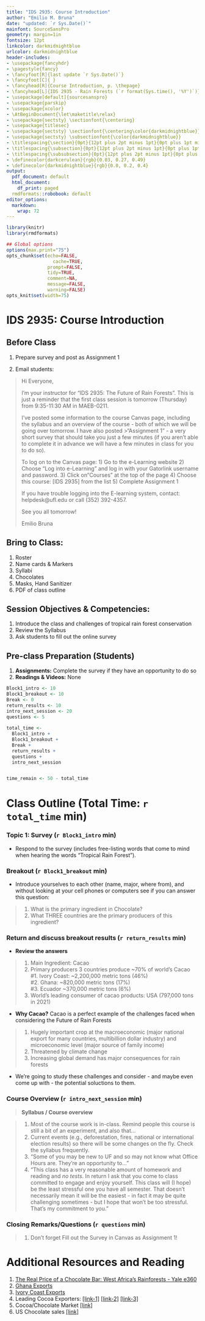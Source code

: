 ```yaml
---
title: "IDS 2935: Course Introduction"
author: "Emilio M. Bruna"
date: "updated: `r Sys.Date()`"
mainfont: SourceSansPro
geometry: margin=1in
fontsize: 12pt
linkcolor: darkmidnightblue
urlcolor: darkmidnightblue
header-includes:
- \usepackage{fancyhdr}
- \pagestyle{fancy}
- \fancyfoot[R]{last update `r Sys.Date()`}
- \fancyfoot[C]{ }
- \fancyhead[R]{Course Introduction, p. \thepage}
- \fancyhead[L]{IDS 2935 - Rain Forests (`r format(Sys.time(), '%Y')`)}
- \usepackage[default]{sourcesanspro}
- \usepackage{parskip}
- \usepackage{xcolor}
- \AtBeginDocument{\let\maketitle\relax}
- \usepackage{sectsty} \sectionfont{\centering}
- \usepackage{titlesec}
- \usepackage{sectsty} \sectionfont{\centering\color{darkmidnightblue}}
- \usepackage{sectsty} \subsectionfont{\color{darkmidnightblue}}
- \titlespacing{\section}{0pt}{12pt plus 2pt minus 1pt}{0pt plus 1pt minus 1pt}
- \titlespacing{\subsection}{0pt}{12pt plus 2pt minus 1pt}{0pt plus 1pt minus 1pt}
- \titlespacing{\subsubsection}{0pt}{12pt plus 2pt minus 1pt}{0pt plus 1pt minus 1pt}
- \definecolor{darkcerulean}{rgb}{0.03, 0.27, 0.49}
- \definecolor{darkmidnightblue}{rgb}{0.0, 0.2, 0.4}
output:
  pdf_document: default
  html_document:
    df_print: paged
  rmdformats::robobook: default
editor_options: 
  markdown: 
    wrap: 72
---
```

```r
library(knitr)
library(rmdformats)

## Global options
options(max.print="75")
opts_chunk$set(echo=FALSE,
	             cache=TRUE,
               prompt=FALSE,
               tidy=TRUE,
               comment=NA,
               message=FALSE,
               warning=FALSE)
opts_knit$set(width=75)
```

# IDS 2935: Course Introduction

## Before Class
1.  Prepare survey and post as Assignment 1

1. Email students: 

>Hi Everyone,
>
>I’m your instructor for "IDS 2935: The Future of Rain Forests". This is just a reminder that the first class session is tomorrow (Thursday) from 9:35-11:30 AM in MAEB-0211. 
>
>I've posted some information to the course Canvas page, including the syllabus and an overview of the course - both of which we will be going over tomorrow.  I have also posted >"Assignment 1" - a very short survey that should take you just a few minutes (if you aren't able to complete it in advance we will have a few minutes in class for you to do so).   
>
>To log on to the Canvas page:  1)  Go to the e-Learning website 2)  Choose “Log into e-Learning” and log in with your Gatorlink username and password. 3)  Click on“Courses” at the top of the page 4)  Choose this course:  [IDS 2935] from the list  5) Complete Assignment 1 
>
>If you have trouble logging into the E-learning system, contact: helpdesk@ufl.edu or call (352) 392-4357.
>
>See you all tomorrow!
>
>Emilio Bruna


## **Bring to Class:**  

1. Roster
1. Name cards & Markers
1. Syllabi
1. Chocolates
1. Masks, Hand Sanitizer
1. PDF of class outline

## Session Objectives & Competencies:   

1. Introduce the class and challenges of tropical rain forest conservation 
2. Review the Syllabus
3. Ask students to fill out the online survey

<!-- **<<Revision for v 2.0: have 1/2 the class do the survey for "tropical rain forest" and the other half do the words that come to mind with "jungle" - would be really interesteing to compare the differences that come to mind, and is a good lead-in to Jungle being defined by the British officers.">>**  -->

## Pre-class Preparation (Students)

1. **Assignments:** Complete the survey if they have an opportunity to do so
2. **Readings & Videos:** None

\newpage
```r

Block1_intro <- 10
Block1_breakout <- 10
Break <- 0
return_results <- 10
intro_next_session <- 20
questions <- 5  
  
total_time <- 
  Block1_intro + 
  Block1_breakout + 
  Break + 
  return_results + 
  questions +
  intro_next_session 


time_remain <- 50 - total_time
```
# Class Outline (Total Time: `r total_time` min)
\vspace{0.5cm}
### **Topic 1: Survey** (`r Block1_intro` min)

* Respond to the survey (includes free-listing words that come to mind when hearing the words "Tropical Rain Forest").

### **Breakout** (`r Block1_breakout` min)

* Introduce yourselves to each other (name, major, where from), and without looking at your cell phones or computers see if you can answer this question:  

> 1. What is the primary ingredient in Chocolate?
> 1. What THREE countries are the primary producers of this ingredient?   

### Return and discuss breakout results (`r return_results` min)

* **Review the answers**  

> 1. Main Ingredient: Cacao
> 1. Primary producers 3 countries produce ~70% of world's Cacao  
>     #1. Ivory Coast:  ~2,200,000 metric tons (46%)  
>     #2. Ghana: ~820,000 metric tons (17%)  
>     #3. Ecuador ~370,000 metric tons (6%)
> 1. World's leading consumer of cacao products: USA (797,000 tons in 2021)


* **Why Cacao?** Cacao is a perfect example of the challenges faced when considering the Future of Rain Forests  

> 1. Hugely important crop at the macroeconomic (major national export for many countries, multibillion dollar industry) and microeconomic level (major source of family income)
> 1. Threatened by climate change
> 1. Increasing global demand has major consequences for rain forests  

* We're going to study these challenges and consider - and maybe even come up with - the potential soluctions to them.

### Course Overview  (`r intro_next_session` min)      

> **Syllabus / Course overview**

> 1. Most of the course work is in-class. Remind people this course is still a bit of an experiment, and also that...  
> 1. Current events (e.g., deforestation, fires, national or international election results) so there will be some changes on the fly. Check the syllabus frequently.  
> 1. "Some of you may be new to UF and so may not know what Office Hours are. They're an opportunity to..."  
> 1. "This class has a very reasonable amount of homework and reading and _no tests_. In return I ask that you come to class committed to engage and enjoy yourself. This class will (I hope) be the least stressful one you have all semester. That doesn't necessarily mean it will be the easiest - in fact it may be quite challenging sometimes - but I hope that won't be too stressful. That's my commitment to you."


### Closing Remarks/Questions (`r questions` min)

> 1. Don't forget Fill out the Survey in Canvas as Assignment 1!

\vspace{1.5cm}
# Additional Resources and Reading
\vspace{0.5cm}
1. [The Real Price of a Chocolate Bar: West Africa’s Rainforests - Yale e360](https://e360.yale.edu/features/the-real-price-of-a-chocolate-bar-west-africas-rainforests)
2. [Ghana Exports](https://tradingeconomics.com/ghana/exports-by-category)
3. [Ivory Coast Exports](https://tradingeconomics.com/ivory-coast/exports-by-category)
4. Leading Cocoa Exporters: [[link-1]](https://www.kakaoplattform.ch/about-cocoa/cocoa-facts-and-figures) [[link-2]](https://www.statista.com/statistics/1112357/global-leading-exporters-of-cocoa-bean) [[link-3]](https://worldpopulationreview.com/country-rankings/cocoa-producing-countries)
5. Cocoa/Chocolate Market  [[link]](https://www.fortunebusinessinsights.com/industry-reports/cocoa-and-chocolate-market-100075)
6. US Chocolate sales [[link]](https://www.axios.com/2022/03/18/chocolate-and-candy-sales-hit-a-record)

